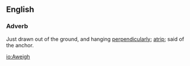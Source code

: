 ==English==
===Adverb===
Just drawn out of the ground, and hanging [[perpendicularly]]; [[atrip]]; said of the anchor.

[[io:Aweigh]]